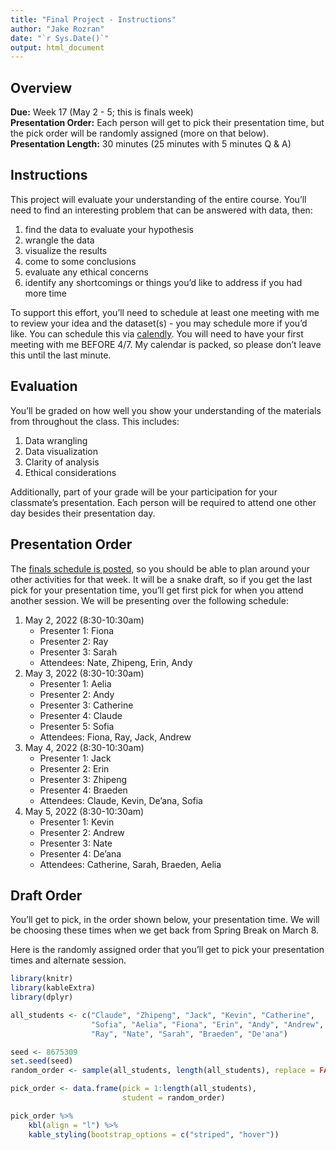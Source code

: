 ```yaml
---
title: "Final Project - Instructions"
author: "Jake Rozran"
date: "`r Sys.Date()`"
output: html_document
---
```


## Overview

**Due:**                 Week 17 (May 2 - 5; this is finals week)  
**Presentation Order:**  Each person will get to pick their presentation time, 
but the pick order will be randomly assigned (more on that below).  
**Presentation Length:** 30 minutes (25 minutes with 5 minutes Q & A) 

## Instructions

This project will evaluate your understanding of the entire course. You'll need 
to find an interesting problem that can be answered with data, then: 

1. find the data to evaluate your hypothesis
2. wrangle the data
3. visualize the results
4. come to some conclusions
5. evaluate any ethical concerns
6. identify any shortcomings or things you'd like to address if you had more 
time

To support this effort, you'll need to schedule at least one meeting with me to 
review your idea and the dataset(s) - you may schedule more if you'd like. You 
can schedule this via 
[calendly](https://calendly.com/jake-rozran/final-project-meeting-review). You 
will need to have your first meeting with me BEFORE 4/7. My calendar is packed, 
so please don't leave this until the last minute. 

## Evaluation

You'll be graded on how well you show your understanding of the materials from 
throughout the class. This includes:

1. Data wrangling
2. Data visualization
3. Clarity of analysis
4. Ethical considerations

Additionally, part of your grade will be your participation for your classmate's 
presentation. Each person will be required to attend one other day besides their 
presentation day.

## Presentation Order

The 
[finals schedule is posted](https://www1.villanova.edu/villanova/enroll/registrar/exam_schedules/spring_day.html), 
so you should be able to plan around your other activities for that week. It 
will be a snake draft, so if you get the last pick for your presentation time, 
you'll get first pick for when you attend another session. We will be presenting 
over the following schedule: 

1. May 2, 2022 (8:30-10:30am)
    - Presenter 1: Fiona
    - Presenter 2: Ray
    - Presenter 3: Sarah
    - Attendees: Nate, Zhipeng, Erin, Andy
2. May 3, 2022 (8:30-10:30am)
    - Presenter 1: Aelia
    - Presenter 2: Andy
    - Presenter 3: Catherine
    - Presenter 4: Claude
    - Presenter 5: Sofia
    - Attendees: Fiona, Ray, Jack, Andrew
3. May 4, 2022 (8:30-10:30am)
    - Presenter 1: Jack
    - Presenter 2: Erin
    - Presenter 3: Zhipeng
    - Presenter 4: Braeden
    - Attendees: Claude, Kevin, De'ana, Sofia
4. May 5, 2022 (8:30-10:30am)
    - Presenter 1: Kevin
    - Presenter 2: Andrew
    - Presenter 3: Nate
    - Presenter 4: De'ana
    - Attendees: Catherine, Sarah, Braeden, Aelia

## Draft Order

You'll get to pick, in the order shown below, your presentation time. We will be 
choosing these times when we get back from Spring Break on March 8.  

Here is the randomly assigned order that you'll get to pick your presentation 
times and alternate session.

```r
library(knitr)
library(kableExtra)
library(dplyr)

all_students <- c("Claude", "Zhipeng", "Jack", "Kevin", "Catherine",
                  "Sofia", "Aelia", "Fiona", "Erin", "Andy", "Andrew", 
                  "Ray", "Nate", "Sarah", "Braeden", "De'ana")

seed <- 8675309
set.seed(seed)
random_order <- sample(all_students, length(all_students), replace = FALSE)

pick_order <- data.frame(pick = 1:length(all_students),
                         student = random_order)

pick_order %>% 
    kbl(align = "l") %>% 
    kable_styling(bootstrap_options = c("striped", "hover"))
```
